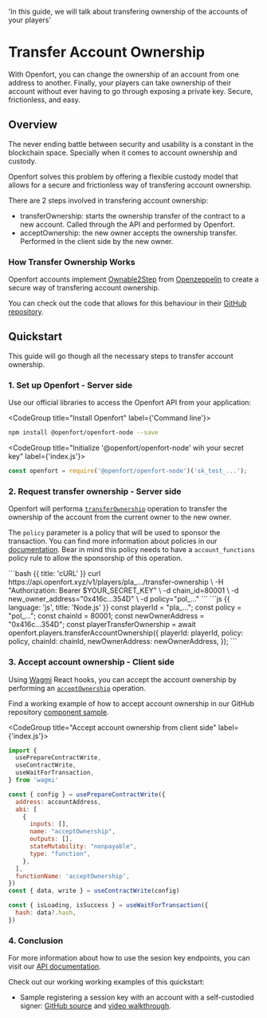   'In this guide, we will talk about transfering ownership of the accounts of your players'

# Transfer Account Ownership

With Openfort, you can change the ownership of an account from one address to another. 
Finally, your players can take ownership of their account without ever having to go through exposing a private key.
Secure, frictionless, and easy.

## Overview

The never ending battle between security and usability is a constant in the blockchain space. 
Specially when it comes to account ownership and custody.

Openfort solves this problem by offering a flexible custody model that allows for a secure and frictionless way of transfering account ownership.

There are 2 steps involved in transfering account ownership:

- transferOwnership: starts the ownership transfer of the contract to a new account. Called through the API and performed by Openfort.
- acceptOwnership: the new owner accepts the ownership transfer. Performed in the client side by the new owner.

### How Transfer Ownership Works

Openfort accounts implement [Ownable2Step](https://docs.openzeppelin.com/contracts/4.x/api/access#Ownable2Step) from [Openzeppelin](https://www.openzeppelin.com/) to create a secure way of transfering account ownership.

You can check out the code that allows for this behaviour in their [GitHub repository](https://github.com/OpenZeppelin/openzeppelin-contracts/blob/master/contracts/access/Ownable2Step.sol).

## Quickstart

This guide will go though all the necessary steps to transfer account ownership.

### 1. Set up Openfort - <span className='mr-2 dark:bg-gray-400/10 dark:text-gray-400 font-medium bg-gray-200 text-gray-600 rounded-sm p-1 text-xs'>Server side</span>

Use our official libraries to access the Openfort API from your application:

<CodeGroup title="Install Openfort" label={'Command line'}>
  ```bash {{ title: 'Command line' }}
  npm install @openfort/openfort-node --save
  ```
</CodeGroup>


<CodeGroup title="Initialize '@openfort/openfort-node' wih your secret key" label={'index.js'}>
  ```js {{ language: 'js', title: 'Node.js' }}
  const openfort = require('@openfort/openfort-node')('sk_test_...');
  ```
</CodeGroup>

### 2. Request transfer ownership - <span className='mr-2 dark:bg-gray-400/10 dark:text-gray-400 font-medium bg-gray-200 text-gray-600 rounded-sm p-1 text-xs'>Server side</span>

Openfort will performa  [`transferOwnership`](https://docs.openzeppelin.com/contracts/4.x/api/access#Ownable2Step-transferOwnership-address-) operation to transfer the ownership of the account from the current owner to the new owner.

The `policy` parameter is a policy that will be used to sponsor the transaction. 
You can find more information about policies in our [documentation](https://www.openfort.xyz/docs/api/policies).
Bear in mind this policy needs to have a `account_functions` policy rule to allow the sponsorship of this operation.

<CodeGroup title="Request transfer ownership" tag="POST" label="/v1/players/:id/transfer-ownership">
  ```bash {{ title: 'cURL' }}
  curl https://api.openfort.xyz/v1/players/pla_.../transfer-ownership \
    -H "Authorization: Bearer $YOUR_SECRET_KEY" \
    -d chain_id=80001 \
    -d new_owner_address="0x416c...354D" \
    -d policy="pol_..."
  ```
  ```js {{ language: 'js', title: 'Node.js' }}
  const playerId = "pla_...";
  const policy = "pol_...";
  const chainId = 80001;
  const newOwnerAddress = "0x416c...354D";
  const playerTransferOwnership = await openfort.players.transferAccountOwnership({
      playerId: playerId,
      policy: policy,
      chainId: chainId,
      newOwnerAddress: newOwnerAddress,
    });
  ``` 
</CodeGroup>

### 3. Accept account ownership - <span className='mr-2 dark:bg-gray-400/10 dark:text-gray-400 font-medium bg-gray-200 text-gray-600 rounded-sm p-1 text-xs'>Client side</span>


Using [Wagmi](https://wagmi.sh/) React hooks, you can accept the account ownership by performing an [`acceptOwnership`](https://docs.openzeppelin.com/contracts/4.x/api/access#Ownable2Step-acceptOwnership--) operation.

Find a working example of how to accept account ownership in our GitHub repository [component sample](https://github.com/openfort-xyz/samples/blob/main/ssv-social-nextjs/components/accept-ownership.tsx).

<CodeGroup title="Accept account ownership from client side" label={'index.js'}>
  ```js {{ language: 'js', title: 'index.js' }}
  import {
    usePrepareContractWrite,
    useContractWrite,
    useWaitForTransaction,
  } from 'wagmi'

  const { config } = usePrepareContractWrite({
    address: accountAddress,
    abi: [
      {
        inputs: [],
        name: "acceptOwnership",
        outputs: [],
        stateMutability: "nonpayable",
        type: "function",
      },
    ],
    functionName: 'acceptOwnership',
  })
  const { data, write } = useContractWrite(config)

  const { isLoading, isSuccess } = useWaitForTransaction({
    hash: data?.hash,
  })
  ```
</CodeGroup>

### 4. Conclusion

For more information about how to use the sesion key endpoints, you can visit our [API documentation](https://www.openfort.xyz/docs/api/players#transfer-account-ownership).

Check out our working working examples of this quickstart:
- Sample registering a session key with an account with a self-custodied signer: [GitHub source](https://github.com/openfort-xyz/samples/tree/main/ssv-social-nextjs) and [video walkthrough](https://youtu.be/xBzl8hk__P8?t=264).

